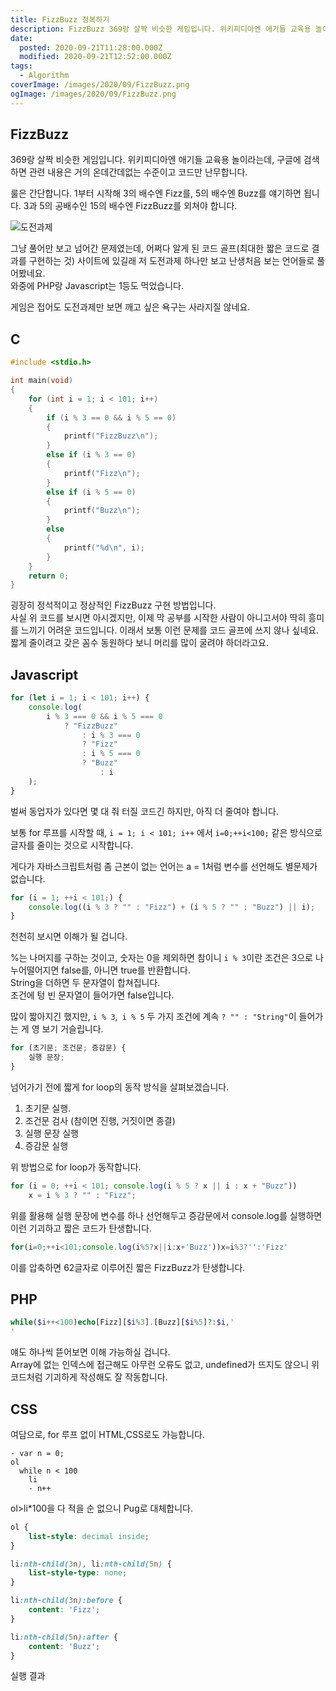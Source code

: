 ```yaml
---
title: FizzBuzz 정복하기
description: FizzBuzz 369랑 살짝 비슷한 게임입니다. 위키피디아엔 애기들 교육용 놀이라는데, 구글에 검색하면 관련 내용은 거의 온데간데없는 수준이고 코드만 난무합니다. 룰은 간단합니다. 1부터 시작해 3의 배수엔 Fizz를, 5의 배수엔 Buzz를 얘기하면 됩니다. 3과 5의 공배수인 15의 배수엔 FizzBuzz를 외쳐야 합니다. 그냥 풀어만 보고 넘어간 문제였는데, 어쩌다 알게 된 코드 골프(최대한 짧은 코드로 결과를 구현하는 것) 사이트에 있길래
date:
  posted: 2020-09-21T11:28:00.000Z
  modified: 2020-09-21T12:52:00.000Z
tags:
  - Algorithm
coverImage: /images/2020/09/FizzBuzz.png
ogImage: /images/2020/09/FizzBuzz.png
---
```


## FizzBuzz

369랑 살짝 비슷한 게임입니다. 위키피디아엔 애기들 교육용 놀이라는데, 구글에 검색하면 관련 내용은 거의 온데간데없는 수준이고 코드만 난무합니다.

룰은 간단합니다. 1부터 시작해 3의 배수엔 Fizz를, 5의 배수엔 Buzz를 얘기하면 됩니다. 3과 5의 공배수인 15의 배수엔 FizzBuzz를 외쳐야 합니다.

![도전과제](/images/2020/09/Polyglot.png)

그냥 풀어만 보고 넘어간 문제였는데, 어쩌다 알게 된 코드 골프(최대한 짧은 코드로 결과를 구현하는 것) 사이트에 있길래 저 도전과제 하나만 보고 난생처음 보는 언어들로 풀어봤네요.  
와중에 PHP랑 Javascript는 1등도 먹었습니다.

게임은 접어도 도전과제만 보면 깨고 싶은 욕구는 사라지질 않네요.

## C

```c
#include <stdio.h>

int main(void)
{
    for (int i = 1; i < 101; i++)
    {
        if (i % 3 == 0 && i % 5 == 0)
        {
            printf("FizzBuzz\n");
        }
        else if (i % 3 == 0)
        {
            printf("Fizz\n");
        }
        else if (i % 5 == 0)
        {
            printf("Buzz\n");
        }
        else
        {
            printf("%d\n", i);
        }
    }
    return 0;
}
```

굉장히 정석적이고 정상적인 FizzBuzz 구현 방법입니다.  
사실 위 코드를 보시면 아시겠지만, 이제 막 공부를 시작한 사람이 아니고서야 딱히 흥미를 느끼기 어려운 코드입니다. 이래서 보통 이런 문제를 코드 골프에 쓰지 않나 싶네요. 짧게 줄이려고 갖은 꼼수 동원하다 보니 머리를 많이 굴려야 하더라고요.

## Javascript

```js
for (let i = 1; i < 101; i++) {
    console.log(
        i % 3 === 0 && i % 5 === 0
            ? "FizzBuzz"
                : i % 3 === 0
                ? "Fizz"
                : i % 5 === 0
                ? "Buzz"
                    : i
    );
}
```

벌써 동업자가 있다면 몇 대 줘 터질 코드긴 하지만, 아직 더 줄여야 합니다.

보통 for 루프를 시작할 때, `i = 1; i < 101; i++` 에서 `i=0;++i<100;` 같은 방식으로 글자를 줄이는 것으로 시작합니다.

게다가 자바스크립트처럼 좀 근본이 없는 언어는 a = 1처럼 변수를 선언해도 별문제가 없습니다.

```js
for (i = 1; ++i < 101;) {
    console.log((i % 3 ? "" : "Fizz") + (i % 5 ? "" : "Buzz") || i);
}
```

천천히 보시면 이해가 될 겁니다.

%는 나머지를 구하는 것이고, 숫자는 0을 제외하면 참이니 `i % 3`이란 조건은 3으로 나누어떨어지면 false를, 아니면 true를 반환합니다.  
String을 더하면 두 문자열이 합쳐집니다.  
조건에 텅 빈 문자열이 들어가면 false입니다.

많이 짧아지긴 했지만, `i % 3`,` i % 5` 두 가지 조건에 계속 `? "" : "String"`이 들어가는 게 영 보기 거슬립니다.

```js
for (초기문; 조건문; 증감문) {
    실행 문장;
}
```

넘어가기 전에 짧게 for loop의 동작 방식을 살펴보겠습니다.

1. 초기문 실행.
2. 조건문 검사 (참이면 진행, 거짓이면 종결)
3. 실행 문장 실행
4. 증감문 실행

위 방법으로 for loop가 동작합니다.

```js
for (i = 0; ++i < 101; console.log(i % 5 ? x || i : x + "Buzz"))
    x = i % 3 ? "" : "Fizz";
```

위를 활용해 실행 문장에 변수를 하나 선언해두고 증감문에서 console.log를 실행하면 이런 기괴하고 짧은 코드가 탄생합니다.

```js
for(i=0;++i<101;console.log(i%5?x||i:x+'Buzz'))x=i%3?'':'Fizz'
```

이를 압축하면 62글자로 이루어진 짧은 FizzBuzz가 탄생합니다.

## PHP

```php
while($i++<100)echo[Fizz][$i%3].[Buzz][$i%5]?:$i,'
'
```

얘도 하나씩 뜯어보면 이해 가능하실 겁니다.  
Array에 없는 인덱스에 접근해도 아무런 오류도 없고, undefined가 뜨지도 않으니 위 코드처럼 기괴하게 작성해도 잘 작동합니다.

## CSS

여담으로, for 루프 없이 HTML,CSS로도 가능합니다.

```pug
- var n = 0;
ol
  while n < 100
    li
    - n++
```

ol>li\*100을 다 적을 순 없으니 Pug로 대체합니다.

```css
ol {
    list-style: decimal inside;
}

li:nth-child(3n), li:nth-child(5n) {
    list-style-type: none;
}

li:nth-child(3n):before {
    content: 'Fizz';
}

li:nth-child(5n):after {
    content: 'Buzz';
}
```

실행 결과